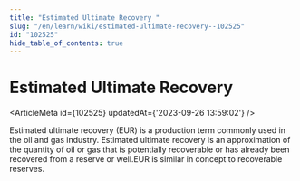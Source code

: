 ```yaml
---
title: "Estimated Ultimate Recovery "
slug: "/en/learn/wiki/estimated-ultimate-recovery--102525"
id: "102525"
hide_table_of_contents: true
---
```



# Estimated Ultimate Recovery 

<ArticleMeta id={102525} updatedAt={'2023-09-26 13:59:02'} />
<div className='border-solid border-b border-t-0 my-4 border-[var(--ifm-color-gray-300)]' />

Estimated ultimate recovery (EUR) is a production term commonly used in the oil and gas industry. Estimated ultimate recovery is an approximation of the quantity of oil or gas that is potentially recoverable or has already been recovered from a reserve or well.EUR is similar in concept to recoverable reserves.
